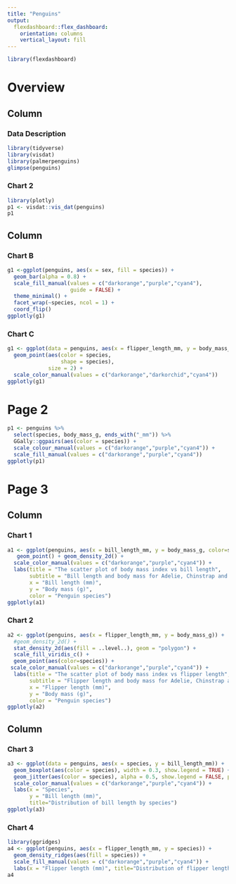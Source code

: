 ```yaml
---
title: "Penguins"
output: 
  flexdashboard::flex_dashboard:
    orientation: columns
    vertical_layout: fill
---
```


```r
library(flexdashboard)
```

Overview
=====================================

Column {data-width=550}
-----------------------------------------------------------------------

### Data Description

```r
library(tidyverse)
library(visdat)
library(palmerpenguins)
glimpse(penguins)
```


### Chart 2

```r
library(plotly)
p1 <- visdat::vis_dat(penguins)
p1
```



Column {data-width=550}
-----------------------------------------------------------------------

### Chart B

```r
g1 <-ggplot(penguins, aes(x = sex, fill = species)) +
  geom_bar(alpha = 0.8) +
  scale_fill_manual(values = c("darkorange","purple","cyan4"),
                    guide = FALSE) +
  theme_minimal() +
  facet_wrap(~species, ncol = 1) +
  coord_flip()
ggplotly(g1)
```

### Chart C

```r

g1 <- ggplot(data = penguins, aes(x = flipper_length_mm, y = body_mass_g)) +
  geom_point(aes(color = species,
                 shape = species),
             size = 2) +
  scale_color_manual(values = c("darkorange","darkorchid","cyan4"))
ggplotly(g1)

```

Page 2
=====================================

```r
p1 <- penguins %>%
  select(species, body_mass_g, ends_with("_mm")) %>%
  GGally::ggpairs(aes(color = species)) +
  scale_colour_manual(values = c("darkorange","purple","cyan4")) +
  scale_fill_manual(values = c("darkorange","purple","cyan4"))
ggplotly(p1)
```


Page 3
=====================================

Column {data-width=550}
-----------------------------------------------------------------------

### Chart 1

```r

a1 <- ggplot(penguins, aes(x = bill_length_mm, y = body_mass_g, color=species)) +
   geom_point() + geom_density_2d() +
  scale_color_manual(values = c("darkorange","purple","cyan4")) +
  labs(title = "The scatter plot of body mass index vs bill length",
       subtitle = "Bill length and body mass for Adelie, Chinstrap and Gentoo Penguins",
       x = "Bill length (mm)",
       y = "Body mass (g)",
       color = "Penguin species")
ggplotly(a1)

```


### Chart 2

```r

a2 <- ggplot(penguins, aes(x = flipper_length_mm, y = body_mass_g)) +
  #geom_density_2d() +
  stat_density_2d(aes(fill = ..level..), geom = "polygon") +
  scale_fill_viridis_c() +
  geom_point(aes(color=species)) + 
 scale_color_manual(values = c("darkorange","purple","cyan4")) +
  labs(title = "The scatter plot of body mass index vs flipper length",
       subtitle = "Flipper length and body mass for Adelie, Chinstrap and Gentoo Penguins",
       x = "Flipper length (mm)",
       y = "Body mass (g)",
       color = "Penguin species") 
ggplotly(a2)

```

Column {data-width=550}
-----------------------------------------------------------------------

### Chart 3

```r

a3 <- ggplot(data = penguins, aes(x = species, y = bill_length_mm)) +
  geom_boxplot(aes(color = species), width = 0.3, show.legend = TRUE) +
  geom_jitter(aes(color = species), alpha = 0.5, show.legend = FALSE, position = position_jitter(width = 0.2, seed = 0)) +
  scale_color_manual(values = c("darkorange","purple","cyan4")) +
  labs(x = "Species",
       y = "Bill length (mm)",
       title="Distribution of bill length by species")
ggplotly(a3)


```


### Chart 4

```r
library(ggridges)
a4 <- ggplot(penguins, aes(x = flipper_length_mm, y = species)) +
  geom_density_ridges(aes(fill = species)) +
  scale_fill_manual(values = c("darkorange","purple","cyan4")) + 
  labs(x = "Flipper length (mm)", title="Distribution of flipper length by species")
a4

```
